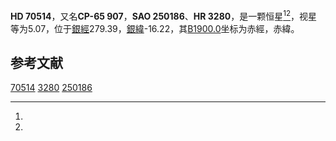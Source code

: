 {{Starbox begin
| name = HD 70514
}}
{{Starbox observe
| epoch = [[J2000.0|J2000.0]]
| constell = {{星座名待查}}<ref name=SIMBAD>{{cite web
 | url=http://simbad.u-strasbg.fr/simbad/sim-id?Ident=HR+3280
 | title =Pulsating variable Star
 | publisher=Centre de Données astronomiques de Strasbourg
 | work=SIMBAD
 | accessdate=2012-07-13}}</ref><ref name=DATA>{{cite web
 | url=http://vizier.u-strasbg.fr/viz-bin/VizieR-5?-out.add=.&-source=5050&-corr=PK=HR&-out.max=9999&HR=3280
 | title=VizieR Detailed Page
 | accessdate=2012-07-13
 | archive-date=2016-03-05
 | archive-url=https://web.archive.org/web/20160305010913/http://vizier.u-strasbg.fr/viz-bin/VizieR-5?-out.add=.&-source=5050&-corr=PK=HR&-out.max=9999&HR=3280
 | dead-url=no
 }}</ref>
| 星官 = 
| ra = {{RA|8|18|18.9}}<ref name=SIMBAD /><ref name=DATA />
| dec = {{DEC|-65|36|48}}<ref name=SIMBAD /><ref name=DATA />
| appmag_v = 5.07<ref name=SIMBAD /><ref name=DATA />
}}
{{Starbox character
| class = K1III<ref name=SIMBAD /><ref name=DATA />
| b-v = 1.15<ref name=SIMBAD /><ref name=DATA />
| u-b = 1.19<ref name=SIMBAD /><ref name=DATA />
| r-i = 0.58<ref name=SIMBAD /><ref name=DATA />
| variable = 
}}
{{Starbox astrometry
| radial_v = 1.19
| prop_mo_ra = 0
| parallax = 0.013
| p_error = 
}}
{{Starbox catalog
| names =CP-65 907，[[SAO星表|SAO]] 250186，[[HD星表|HD]] 70514，[[HR星表|HR]] 3280}}
{{Starbox reference |Simbad=HR+3280}}
{{Starbox end}}

'''HD 70514'''，又名'''CP-65 907'''，'''SAO 250186'''、'''HR 3280'''，是一颗恒星<ref name=SIMBAD /><ref name=DATA />，视星等为5.07，位于[[銀道座標系|銀經]]279.39，[[銀道座標系|銀緯]]-16.22，其[[B1900.0|B1900.0]]坐标为赤經{{RA|8|17|12.5}}，赤緯{{DEC|-65|-16.22|56}}。

== 参考文献 ==
{{reflist}}

{{star-stub}}

[[Category:HD和HDE天體|70514]]
[[Category:HR天體|3280]]
[[Category:SAO天體|250186]]